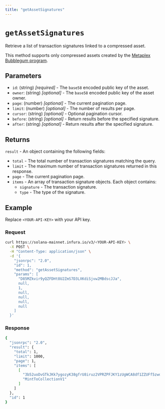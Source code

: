 ```yaml
---
title: "getAssetSignatures"
---
```



# `getAssetSignatures`

Retrieve a list of transaction signatures linked to a compressed asset.

This method supports only compressed assets created by the
[Metaplex Bubblegum program](https://developers.metaplex.com/bubblegum).

## Parameters

- `id`: (string) _[required]_ - The `base58` encoded public key of the asset.
- `owner`: (string) _[optional]_ - The `base58` encoded public key of the asset owner.
- `page`: (number) _[optional]_ - The current pagination page.
- `limit`: (number) _[optional]_ - The number of results per page.
- `cursor`: (string) _[optional]_ - Optional pagination cursor.
- `before`: (string) _[optional]_ - Return results before the specified signature.
- `after`: (string) _[optional]_ - Return results after the specified signature.

## Returns

`result` - An object containing the following fields:

- `total` - The total number of transaction signatures matching the query.
- `limit` - The maximum number of transaction signatures returned in this response.
- `page` - The current pagination page.
- `items` - An array of transaction signature objects. Each object contains:
  - `signature` - The transaction signature.
  - `type` - The type of the signature.

## Example

Replace `<YOUR-API-KEY>` with your API key.

### Request

<Tabs>
  <TabItem value="curl">

  ```bash
  curl https://solana-mainnet.infura.io/v3/<YOUR-API-KEY> \
    -X POST \
    -H "Content-Type: application/json" \
    -d '{
      "jsonrpc": "2.0",
      "id": 1,
      "method": "getAssetSignatures",
      "params": [
        "D85MZkvir9yQZFDHt8U2ZmS7D3LXKdiSjvw2MBdscJJa",
        null,
        1,
        null,
        null,
        null,
        null
      ]
    }'
  ```
  </TabItem>
</Tabs>

### Response

<Tabs>
  <TabItem value="JSON">

  ```bash
  {
    "jsonrpc": "2.0",
    "result": {
      "total": 1,
      "limit": 1000,
      "page": 1,
      "items": [
        [
          "3b52uoDvGTkJKk7ygozyK38gfrU8iruz2VPRZPFJKY1zUgWCA8df1ZZUFf5zwokwhEinsofHxiY7mMMuFsik6bjW",
          "MintToCollectionV1"
        ]
      ]
    },
    "id": 1
  }
  ```

  </TabItem>
</Tabs>
